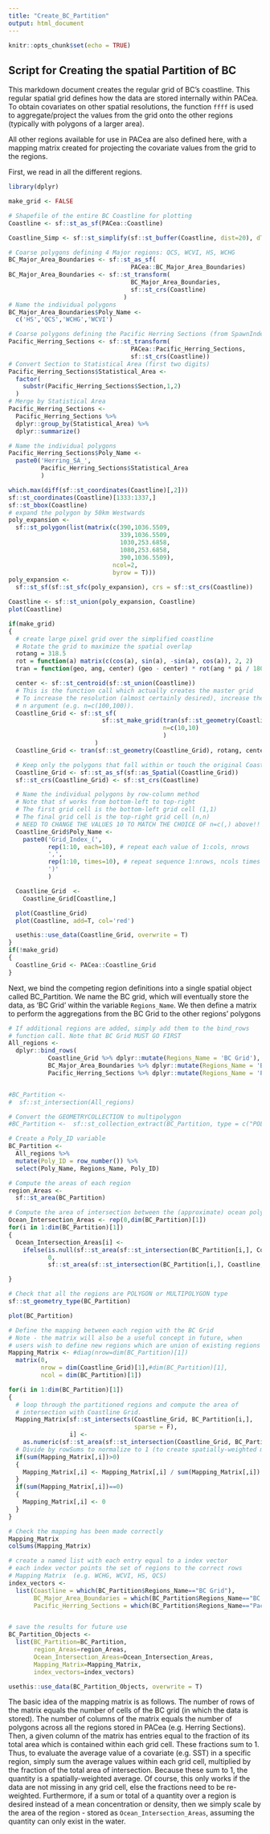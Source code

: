```yaml
---
title: "Create_BC_Partition"
output: html_document
---
```


```r
knitr::opts_chunk$set(echo = TRUE)
```

## Script for Creating the spatial Partition of BC

This markdown document creates the regular grid of BC's coastline. This regular
spatial grid defines how the data are stored internally within PACea. To obtain
covariates on other spatial resolutions, the function `ffff` is used to
aggregate/project the values from the grid onto the other regions (typically
with polygons of a larger area).

All other regions available for use in PACea are also defined here, with a
mapping matrix created for projecting the covariate values from the grid to the
regions.

First, we read in all the different regions.

```r
library(dplyr)

make_grid <- FALSE

# Shapefile of the entire BC Coastline for plotting
Coastline <- sf::st_as_sf(PACea::Coastline)

Coastline_Simp <- sf::st_simplify(sf::st_buffer(Coastline, dist=20), dTolerance=25)

# Coarse polygons defining 4 Major regions: QCS, WCVI, HS, WCHG
BC_Major_Area_Boundaries <- sf::st_as_sf(
                                  PACea::BC_Major_Area_Boundaries)
BC_Major_Area_Boundaries <- sf::st_transform(
                                  BC_Major_Area_Boundaries,
                                  sf::st_crs(Coastline)
                                )
# Name the individual polygons
BC_Major_Area_Boundaries$Poly_Name <-
  c('HS','QCS','WCHG','WCVI')

# Coarse polygons defining the Pacific Herring Sections (from SpawnIndex package)
Pacific_Herring_Sections <- sf::st_transform(
                                  PACea::Pacific_Herring_Sections,
                                  sf::st_crs(Coastline))
# Convert Section to Statistical Area (first two digits)
Pacific_Herring_Sections$Statistical_Area <-
  factor(
    substr(Pacific_Herring_Sections$Section,1,2)
  )
# Merge by Statistical Area
Pacific_Herring_Sections <-
  Pacific_Herring_Sections %>%
  dplyr::group_by(Statistical_Area) %>%
  dplyr::summarize()

# Name the individual polygons
Pacific_Herring_Sections$Poly_Name <-
  paste0('Herring_SA_',
         Pacific_Herring_Sections$Statistical_Area
         )

which.max(diff(sf::st_coordinates(Coastline)[,2]))
sf::st_coordinates(Coastline)[1333:1337,]
sf::st_bbox(Coastline)
# expand the polygon by 50km Westwards
poly_expansion <-
  sf::st_polygon(list(matrix(c(390,1036.5509,
                               339,1036.5509,
                               1030,253.6858,
                               1080,253.6858,
                               390,1036.5509),
                             ncol=2,
                             byrow = T)))
poly_expansion <-
  sf::st_sf(sf::st_sfc(poly_expansion), crs = sf::st_crs(Coastline))

Coastline <- sf::st_union(poly_expansion, Coastline)
plot(Coastline)

if(make_grid)
{
  # create large pixel grid over the simplified coastline
  # Rotate the grid to maximize the spatial overlap
  rotang = 318.5
  rot = function(a) matrix(c(cos(a), sin(a), -sin(a), cos(a)), 2, 2)
  tran = function(geo, ang, center) (geo - center) * rot(ang * pi / 180) + center

  center <- sf::st_centroid(sf::st_union(Coastline))
  # This is the function call which actually creates the master grid
  # To increase the resolution (almost certainly desired), increase the
  # n argument (e.g. n=c(100,100)).
  Coastline_Grid <- sf::st_sf(
                          sf::st_make_grid(tran(sf::st_geometry(Coastline), -rotang, center),
                                           n=c(10,10)
                                           )
                        )
  Coastline_Grid <- tran(sf::st_geometry(Coastline_Grid), rotang, center)

  # Keep only the polygons that fall within or touch the original Coastline to save storage space
  Coastline_Grid <- sf::st_as_sf(sf::as_Spatial(Coastline_Grid))
  sf::st_crs(Coastline_Grid) <- sf::st_crs(Coastline)

  # Name the individual polygons by row-column method
  # Note that sf works from bottom-left to top-right
  # The first grid cell is the bottom-left grid cell (1,1)
  # The final grid cell is the top-right grid cell (n,n)
  # NEED TO CHANGE THE VALUES 10 TO MATCH THE CHOICE OF n=c(,) above!!
  Coastline_Grid$Poly_Name <-
    paste0('Grid_Index_(',
           rep(1:10, each=10), # repeat each value of 1:cols, nrows
           ',',
           rep(1:10, times=10), # repeat sequence 1:nrows, ncols times
           ')'
           )

  Coastline_Grid  <-
    Coastline_Grid[Coastline,]

  plot(Coastline_Grid)
  plot(Coastline, add=T, col='red')

  usethis::use_data(Coastline_Grid, overwrite = T)
}
if(!make_grid)
{
  Coastline_Grid <- PACea::Coastline_Grid
}
```

Next, we bind the competing region definitions into a single spatial object
called BC_Partition. We name the BC grid, which will eventually store the data,
as 'BC Grid' within the variable `Regions_Name`. We then define a matrix to
perform the aggregations from the BC Grid to the other regions' polygons

```r
# If additional regions are added, simply add them to the bind_rows
# function call. Note that BC Grid MUST GO FIRST
All_regions <-
  dplyr::bind_rows(
           Coastline_Grid %>% dplyr::mutate(Regions_Name = 'BC Grid'),
           BC_Major_Area_Boundaries %>% dplyr::mutate(Regions_Name = 'BC Major Areas'),
           Pacific_Herring_Sections %>% dplyr::mutate(Regions_Name = 'Pacific Herring Spawn Statistical Areas'))


#BC_Partition <-
#  sf::st_intersection(All_regions)

# Convert the GEOMETRYCOLLECTION to multipolygon
#BC_Partition <-  sf::st_collection_extract(BC_Partition, type = c("POLYGON"))

# Create a Poly_ID variable
BC_Partition <-
  All_regions %>%
  mutate(Poly_ID = row_number()) %>%
  select(Poly_Name, Regions_Name, Poly_ID)

# Compute the areas of each region
region_Areas <-
  sf::st_area(BC_Partition)

# Compute the area of intersection between the (approximate) ocean polygon and each of the regions
Ocean_Intersection_Areas <- rep(0,dim(BC_Partition)[1])
for(i in 1:dim(BC_Partition)[1])
{
  Ocean_Intersection_Areas[i] <-
    ifelse(is.null(sf::st_area(sf::st_intersection(BC_Partition[i,], Coastline, drop=F))),
           0,
           sf::st_area(sf::st_intersection(BC_Partition[i,], Coastline, drop=F)))

}

# Check that all the regions are POLYGON or MULTIPOLYGON type
sf::st_geometry_type(BC_Partition)

plot(BC_Partition)

# Define the mapping between each region with the BC Grid
# Note - the matrix will also be a useful concept in future, when
# users wish to define new regions which are union of existing regions
Mapping_Matrix <- #diag(nrow=dim(BC_Partition)[1])
  matrix(0,
         nrow = dim(Coastline_Grid)[1],#dim(BC_Partition)[1],
         ncol = dim(BC_Partition)[1])

for(i in 1:dim(BC_Partition)[1])
{
  # loop through the partitioned regions and compute the area of
  # intersection with Coastline Grid.
  Mapping_Matrix[sf::st_intersects(Coastline_Grid, BC_Partition[i,],
                                   sparse = F),
                 i] <-
    as.numeric(sf::st_area(sf::st_intersection(Coastline_Grid, BC_Partition[i,])))
  # Divide by rowSums to normalize to 1 (to create spatially-weighted mean)
  if(sum(Mapping_Matrix[,i])>0)
  {
    Mapping_Matrix[,i] <- Mapping_Matrix[,i] / sum(Mapping_Matrix[,i])
  }
  if(sum(Mapping_Matrix[,i])==0)
  {
    Mapping_Matrix[,i] <- 0
  }
}

# Check the mapping has been made correctly
Mapping_Matrix
colSums(Mapping_Matrix)

# create a named list with each entry equal to a index vector
# each index vector points the set of regions to the correct rows
# Mapping Matrix  (e.g. WCHG, WCVI, HS, QCS)
index_vectors <-
  list(Coastline = which(BC_Partition$Regions_Name=="BC Grid"),
       BC_Major_Area_Boundaries = which(BC_Partition$Regions_Name=="BC Major Areas"),
       Pacific_Herring_Sections = which(BC_Partition$Regions_Name=="Pacific Herring Spawn Statistical Areas"))


# save the results for future use
BC_Partition_Objects <-
  list(BC_Partition=BC_Partition,
       region_Areas=region_Areas,
       Ocean_Intersection_Areas=Ocean_Intersection_Areas,
       Mapping_Matrix=Mapping_Matrix,
       index_vectors=index_vectors)

usethis::use_data(BC_Partition_Objects, overwrite = T)

```

The basic idea of the mapping matrix is as follows. The number of rows of the
matrix equals the number of cells of the BC grid (in which the data is
stored). The number of columns of the matrix equals the number of polygons
across all the regions stored in PACea (e.g. Herring Sections). Then, a given
column of the matrix has entries equal to the fraction of its total area which
is contained within each grid cell. These fractions sum to 1. Thus, to evaluate
the average value of a covariate (e.g. SST) in a specific region, simply sum the
average values within each grid cell, multiplied by the fraction of the total
area of intersection. Because these sum to 1, the quantity is a
spatially-weighted average. Of course, this only works if the data are not
missing in any grid cell, else the fractions need to be
re-weighted. Furthermore, if a sum or total of a quantity over a region is
desired instead of a mean concentration or density, then we simply scale by the
area of the region - stored as `Ocean_Intersection_Areas`, assuming the quantity
can only exist in the water.
